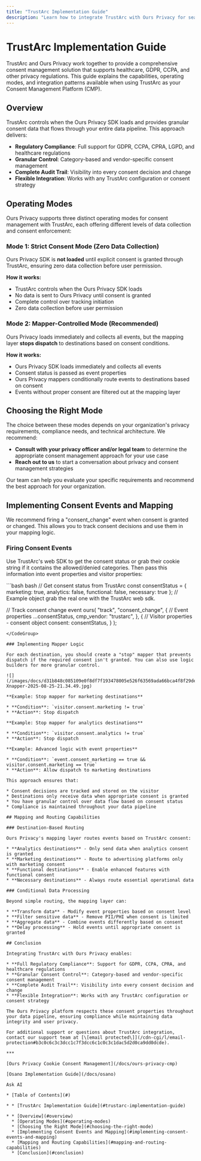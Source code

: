 ```yaml
---
title: "TrustArc Implementation Guide"
description: "Learn how to integrate TrustArc with Ours Privacy for seamless consent management and compliance with privacy regulations worldwide."
---
```


# TrustArc Implementation Guide

TrustArc and Ours Privacy work together to provide a comprehensive consent management solution that supports healthcare, GDPR, CCPA, and other privacy regulations. This guide explains the capabilities, operating modes, and integration patterns available when using TrustArc as your Consent Management Platform (CMP).

## Overview

TrustArc controls when the Ours Privacy SDK loads and provides granular consent data that flows through your entire data pipeline. This approach delivers:

* **Regulatory Compliance**: Full support for GDPR, CCPA, CPRA, LGPD, and healthcare regulations
* **Granular Control**: Category-based and vendor-specific consent management
* **Complete Audit Trail**: Visibility into every consent decision and change
* **Flexible Integration**: Works with any TrustArc configuration or consent strategy

## Operating Modes

Ours Privacy supports three distinct operating modes for consent management with TrustArc, each offering different levels of data collection and consent enforcement:

### Mode 1: Strict Consent Mode (Zero Data Collection)

Ours Privacy SDK is **not loaded** until explicit consent is granted through TrustArc, ensuring zero data collection before user permission.

**How it works:**

* TrustArc controls when the Ours Privacy SDK loads
* No data is sent to Ours Privacy until consent is granted
* Complete control over tracking initiation
* Zero data collection before user permission

### Mode 2: Mapper-Controlled Mode (Recommended)

Ours Privacy loads immediately and collects all events, but the mapping layer **stops dispatch** to destinations based on consent conditions.

**How it works:**

* Ours Privacy SDK loads immediately and collects all events
* Consent status is passed as event properties
* Ours Privacy mappers conditionally route events to destinations based on consent
* Events without proper consent are filtered out at the mapping layer

## Choosing the Right Mode

The choice between these modes depends on your organization's privacy requirements, compliance needs, and technical architecture. We recommend:

* **Consult with your privacy officer and/or legal team** to determine the appropriate consent management approach for your use case
* **Reach out to us** to start a conversation about privacy and consent management strategies

Our team can help you evaluate your specific requirements and recommend the best approach for your organization.

## Implementing Consent Events and Mapping

We recommend firing a "consent\_change" event when consent is granted or changed. This allows you to track consent decisions and use them in your mapping logic.

### Firing Consent Events

Use TrustArc's web SDK to get the consent status or grab their cookie string if it contains the allowed/denied categories. Then pass this information into event properties and visitor properties:

<CodeGroup>
  ```bash bash
  // Get consent status from TrustArc
  const consentStatus = { 
    marketing: true, 
    analytics: false, 
    functional: false, 
    necessary: true 
  }; // Example object grab the real one with the TrustArc web sdk.

  // Track consent change event
  ours(
    "track",
    "consent_change",
    {
      // Event properties
      ...consentStatus,
      cmp_vendor: "trustarc",
    },
    {
      // Visitor properties - consent object
      consent: consentStatus,
    }
  );
  ```
</CodeGroup>

### Implementing Mapper Logic

For each destination, you should create a "stop" mapper that prevents dispatch if the required consent isn't granted. You can also use logic builders for more granular control.

![](/images/docs/d31b848c085109e0f8df7f193478005e526f63569ada66bca4f8f29dee682860-Xnapper-2025-08-25-21.34.49.jpg)

**Example: Stop mapper for marketing destinations**

* **Condition**: `visitor.consent.marketing != true`
* **Action**: Stop dispatch

**Example: Stop mapper for analytics destinations**

* **Condition**: `visitor.consent.analytics != true`
* **Action**: Stop dispatch

**Example: Advanced logic with event properties**

* **Condition**: `event.consent_marketing == true && visitor.consent.marketing == true`
* **Action**: Allow dispatch to marketing destinations

This approach ensures that:

* Consent decisions are tracked and stored on the visitor
* Destinations only receive data when appropriate consent is granted
* You have granular control over data flow based on consent status
* Compliance is maintained throughout your data pipeline

## Mapping and Routing Capabilities

### Destination-Based Routing

Ours Privacy's mapping layer routes events based on TrustArc consent:

* **Analytics destinations** - Only send data when analytics consent is granted
* **Marketing destinations** - Route to advertising platforms only with marketing consent
* **Functional destinations** - Enable enhanced features with functional consent
* **Necessary destinations** - Always route essential operational data

### Conditional Data Processing

Beyond simple routing, the mapping layer can:

* **Transform data** - Modify event properties based on consent level
* **Filter sensitive data** - Remove PII/PHI when consent is limited
* **Aggregate data** - Combine events differently based on consent
* **Delay processing** - Hold events until appropriate consent is granted

## Conclusion

Integrating TrustArc with Ours Privacy enables:

* **Full Regulatory Compliance**: Support for GDPR, CCPA, CPRA, and healthcare regulations
* **Granular Consent Control**: Category-based and vendor-specific consent management
* **Complete Audit Trail**: Visibility into every consent decision and change
* **Flexible Integration**: Works with any TrustArc configuration or consent strategy

The Ours Privacy platform respects these consent properties throughout your data pipeline, ensuring compliance while maintaining data integrity and user privacy.

For additional support or questions about TrustArc integration, contact our support team at [\[email protected\]](/cdn-cgi/l/email-protection#b3c0c6c3c3dcc1c7f3dcc6c1c0c3c1dac5d2d0ca9dd0dcde).

***

[Ours Privacy Cookie Consent Management](/docs/ours-privacy-cmp)

[Osano Implementation Guide](/docs/osano)

Ask AI

* [Table of Contents](#)

* * [TrustArc Implementation Guide](#trustarc-implementation-guide)

  * * [Overview](#overview)
    * [Operating Modes](#operating-modes)
    * [Choosing the Right Mode](#choosing-the-right-mode)
    * [Implementing Consent Events and Mapping](#implementing-consent-events-and-mapping)
    * [Mapping and Routing Capabilities](#mapping-and-routing-capabilities)
    * [Conclusion](#conclusion)
